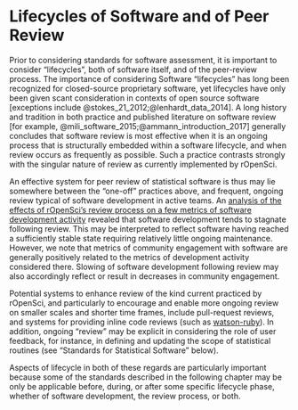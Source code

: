 
# Lifecycles of Software and of Peer Review {#lifecycle}

Prior to considering standards for software assessment, it is important to
consider "lifecycles", both of software itself, and of the peer-review process.
The importance of considering Software "lifecycles" has long been recognized for
closed-source proprietary software, yet lifecycles have only been given scant
consideration in contexts of open source software [exceptions include
@stokes_21_2012;@lenhardt_data_2014]. A long history and tradition in both
practice and published literature on software review [for example,
@mili_software_2015;@ammann_introduction_2017] generally concludes that
software review is most effective when it is an ongoing process that is
structurally embedded within a software lifecycle, and when review occurs as
frequently as possible. Such a practice contrasts strongly with the singular
nature of review as currently implemented by rOpenSci.

An effective system for peer review of statistical software is thus may lie
somewhere between the "one-off" practices above, and frequent, ongoing review
typical of software development in active teams. An [analysis of the effects of
rOpenSci's review process on a few metrics of software development
activity](https://github.com/mpadge/statistical-software/tree/master/ros-review-effects)
revealed that software development tends to stagnate following review. This may
be interpreted to reflect software having reached a sufficiently stable state
requiring relatively little ongoing maintenance. However, we note that metrics
of community engagement with software are generally positively related to the
metrics of development activity considered there. Slowing of software
development following review may also accordingly reflect or result in decreases
in community engagement.

Potential systems to enhance review of the kind current practiced by rOpenSci,
and particularly to encourage and enable more ongoing review on smaller scales
and shorter time frames, include pull-request reviews, and systems for providing
inline code reviews (such as
[watson-ruby](https://github.com/nhmood/watson-ruby)). In addition, ongoing
"review" may be explicit in considering the role of user feedback, for instance,
in defining and updating the scope of statistical routines (see "Standards for
Statistical Software" below).

Aspects of lifecycle in both of these regards are particularly important
because some of the standards described in the following chapter may be only be
applicable before, during, or after some specific lifecycle phase, whether of
software development, the review process, or both.

